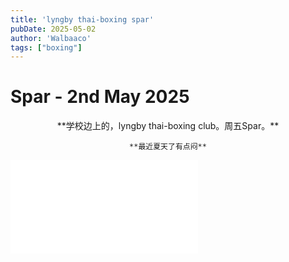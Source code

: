 ```yaml
---
title: 'lyngby thai-boxing spar'
pubDate: 2025-05-02
author: 'Walbaaco'
tags: ["boxing"]
---
```


# **Spar - 2nd May 2025**

<div style="text-align: center;">
    **学校边上的，lyngby thai-boxing club。周五Spar。**

    **最近夏天了有点闷**
</div>

<div class="bilibili-video-container">
  <iframe src="//player.bilibili.com/player.html?bvid=BV1iLVjzWEaf&page=1" 
    scrolling="no" 
    border="0" 
    frameborder="no" 
    framespacing="0" 
    allowfullscreen="true">
  </iframe>
</div>